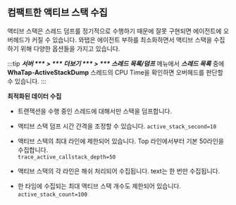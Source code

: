 ## 컴팩트한 액티브 스택 수집

액티브 스택은 스레드 덤프를 정기적으로 수행하기 때문에 잘못 구현되면 에이전트에 오버헤드가 커질 수 있습니다. 와탭은 에이전트 부하를 최소화하면서 액티브 스택을 수집하기 위해 다양한 옵션들을 가지고 있습니다.

:::tip
***서버 *** > *** 더보기 *** > *** 스레드 목록/덤프*** 메뉴에서 ***스레드 목록*** 중에 **WhaTap-ActiveStackDump** 스레드의 CPU Time을 확인하면 오버헤드를 판단할 수 있습니다.
:::

**최적화된 데이터 수집**

* 트랜잭션을 수행 중인 스레드에 대해서만 스택을 덤프합니다.

* 액티브 스택 덤프 시간 간격을 조정할 수 있습니다. 
    `active_stack_second=10`

* 액티브 스택의 최대 라인에 제한되어 있습니다. Top 라인에서부터 기본 50라인을 수집합니다.  
    `trace_active_callstack_depth=50`

* 액티브 스택의 각 라인은 해쉬 처리되어 수집됩니다. text는 한 번만 수집됩니다. 
<!-- 문의 -->

* 한 타임에 수집되는 최대 액티브 스택 개수도 제한되어 있습니다.  
    `active_stack_count=100`